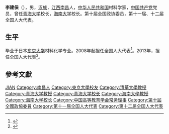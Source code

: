 '''李建保'''（{{bd|1959年||}}），男，[[汉族|汉族]]，[[江西|江西]][[南昌|南昌]]人，[[中华人民共和国|中华人民共和国]]材料学家，[[中国共产党|中国共产党]]党员，曾任[[青海大学|青海大学]]校长，[[海南大学|海南大学]]校长。第十届全国政协委员，第十一届、十二届全国人大代表。

== 生平 ==
毕业于日本[[东京大学|东京大学]]材料化学专业。2008年起担任全国人大代表<ref>{{cite news|title=全国人大代表信息-李建保|url= http://210.82.31.1:8084/delegate/viewDelegate.action?dbid=112045|accessdate=2013-04-05|newspaper=全国人大网|archive-url=https://web.archive.org/web/20140522092611/http://www.npc.gov.cn/delegate/viewDelegate.action?dbid=112045|archive-date=2014-05-22|dead-url=yes}}</ref>。2013年，担任全国人大代表<ref>{{cite news|title=全国人大代表信息-李建保|url= http://210.82.31.1:8084/delegate/viewDelegate.action?dbid=122021|accessdate=2013-04-05|newspaper=全国人大网|archive-url=https://web.archive.org/web/20140522103658/http://www.npc.gov.cn/delegate/viewDelegate.action?dbid=122021|archive-date=2014-05-22|dead-url=yes}}</ref>。

== 參考文獻 ==
{{reflist}}

{{中国政治人物小作品}}
{{Navboxes
| title  = 李建保在[[中国高等教育学会|中国高等教育学会]]的职务
| list1  =
{{中国高等教育学会第六届理事会}}
}}

{{Authority control}}
{{DEFAULTSORT:Li李}}
[[Category:李姓|JIAN]]
[[Category:南昌人|Category:南昌人]]
[[Category:東京大學校友|Category:東京大學校友]]
[[Category:清華大學教授|Category:清華大學教授]]
[[Category:青海大学教授|Category:青海大学教授]]
[[Category:青海大学校长|Category:青海大学校长]]
[[Category:海南大學教授|Category:海南大學教授]]
[[Category:海南大学校长|Category:海南大学校长]]
[[Category:中国高等教育学会常务理事|Category:中国高等教育学会常务理事]]
[[Category:第十屆全國政協委員|Category:第十屆全國政協委員]]
[[Category:第十一届全国人大代表|Category:第十一届全国人大代表]]
[[Category:第十二届全国人大代表|Category:第十二届全国人大代表]]